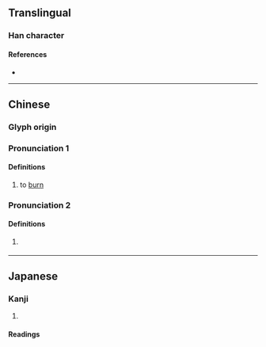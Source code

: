 {{character info/new}}
==Translingual==

===Han character===
{{Han char|rn=61|rad=心|as=08|sn=11|four=99089|canj=PFF|ids=⿰忄炎}}

====References====
* {{Han ref|kx=0390.450|dkj=10800|dj=0725.100|hdz=42318.150|uh=60D4|ud=24788|bh=D558|bd=54616}}

----

==Chinese==
{{zh-forms}}

===Glyph origin===
{{Han etym}}

===Pronunciation 1===
{{zh-pron
|m=tán
|c=taam4
|mc=1
|oc=1
|cat=v
}}

====Definitions====
{{zh-hanzi}}

# to [[burn]]

===Pronunciation 2===
{{zh-pron
|m=dàn
|mc=2+3
|oc=2+3
|cat=
}}

====Definitions====
{{zh-hanzi}}

# {{rfdef|zh}}
#: {{zh-alt-inline|憺}}

----

==Japanese==

===Kanji===
{{ja-kanji|grade=|rs=心08}}

# {{defn|lang=ja|sort=心08}}

====Readings====
{{ja-readings|on=[[たん]] (tan), [[てん]] (ten), [[ねん]] (nen), [[えん]] (en)|kun=[[うれえる]] (ureeru)}}